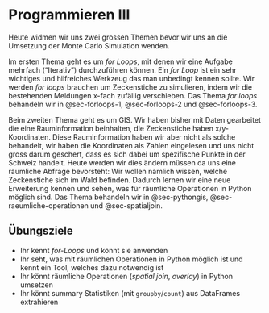 

# Programmieren III


Heute widmen wir uns zwei grossen Themen bevor wir uns an die Umsetzung der Monte Carlo Simulation wenden. 

Im ersten Thema geht es um *for Loops*, mit denen wir eine Aufgabe mehrfach ("Iterativ") durchzuführen können. Ein *for Loop* ist ein sehr wichtiges und hilfreiches Werkzeug das man unbedingt kennen sollte. Wir werden *for loops* brauchen um Zeckenstiche zu simulieren, indem wir die bestehenden Meldungen x-fach zufällig verschieben. Das Thema *for loops* behandeln wir in @sec-forloops-1, @sec-forloops-2 und @sec-forloops-3. 

Beim zweiten Thema geht es um GIS. Wir haben bisher mit Daten gearbeitet die eine Rauminformation beinhalten, die Zeckenstiche haben x/y-Koordinaten. Diese Rauminformation haben wir aber nicht als solche behandelt, wir haben die Koordinaten als Zahlen eingelesen und uns nicht gross darum geschert, dass es sich dabei um spezifische Punkte in der Schweiz handelt. Heute werden wir dies ändern müssen da uns eine räumliche Abfrage bevorsteht: Wir wollen nämlich wissen, welche Zeckenstiche sich im Wald befinden. Dadurch lernen wir eine neue Erweiterung kennen und sehen, was für räumliche Operationen in Python möglich sind. Das Thema behandeln wir in @sec-pythongis, @sec-raeumliche-operationen und @sec-spatialjoin. 


:::{.callout-note}
## Übungsziele

- Ihr kennt *for-Loops* und könnt sie anwenden
- Ihr seht, was mit räumlichen Operationen in Python möglich ist und kennt ein Tool, welches dazu notwendig ist
- Ihr könnt räumliche Operationen (*spatial join*, *overlay*) in Python umsetzen
- Ihr könnt summary Statistiken (mit `groupby`/`count`) aus DataFrames extrahieren
:::


<!--
Die Slides zur heutigen Vorlesung findet ihr hier: 

<iframe src="https://modul-agi.github.io/slides/ProgrammierenIII" style="border:0px #ffffff none;" name="myiFrame" scrolling="no" frameborder="1" marginheight="0px" marginwidth="0px" height="400px" width="100%" allowfullscreen></iframe>

In einem neuen Fenster öffnen: [modul-agi.github.io/slides](https://modul-agi.github.io/slides)
-->
